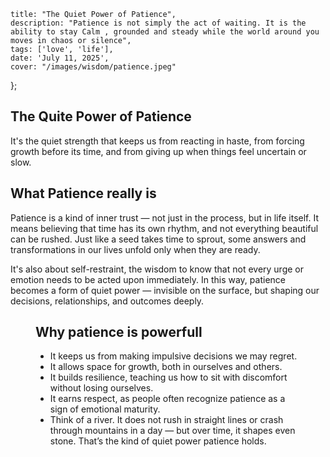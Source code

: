     title: "The Quiet Power of Patience",
    description: "Patience is not simply the act of waiting. It is the ability to stay Calm , grounded and steady while the world around you moves in chaos or silence",
    tags: ['love', 'life'],
    date: 'July 11, 2025',
    cover: "/images/wisdom/patience.jpeg"
};

## The Quite Power of Patience

 It's the quiet strength that keeps us from reacting in haste, from forcing growth before its time, and from giving up when things feel uncertain or slow.

## What Patience really is 

Patience is a kind of inner trust — not just in the process, but in life itself. It means believing that time has its own rhythm, and not everything beautiful can be rushed. Just like a seed takes time to sprout, some answers and transformations in our lives unfold only when they are ready.

It's also about self-restraint, the wisdom to know that not every urge or emotion needs to be acted upon immediately. In this way, patience becomes a form of quiet power — invisible on the surface, but shaping our decisions, relationships, and outcomes deeply.


<Figure 
    src="/images/wisdom/danu.jpeg" 
    alt="A cryptic motionless bush stone-curlew snuggled into wood chips"
    width={500}
    height={500} 
/>

## Why patience is powerfull 

- It keeps us from making impulsive decisions we may regret.
- It allows space for growth, both in ourselves and others.
- It builds resilience, teaching us how to sit with discomfort without losing ourselves.
- It earns respect, as people often recognize patience as a sign of emotional maturity.
- Think of a river. It does not rush in straight lines or crash through mountains in a day — but over time, it shapes even stone. That’s the kind of quiet power patience holds.